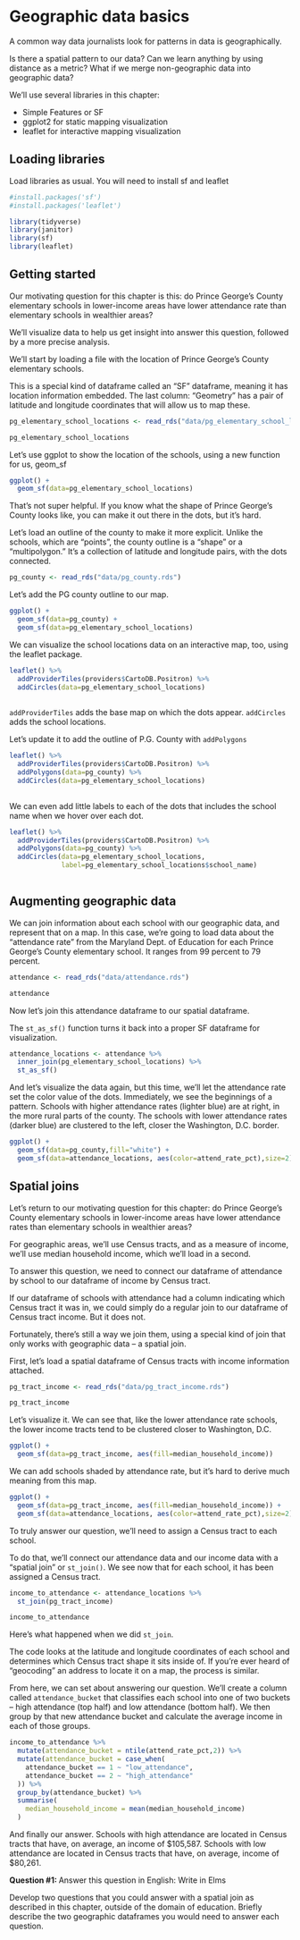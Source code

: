 # Geographic data basics

A common way data journalists look for patterns in data is geographically. 

Is there a spatial pattern to our data? Can we learn anything by using distance as a metric? What if we merge non-geographic data into geographic data?

We'll use several libraries in this chapter:

* Simple Features or SF
* ggplot2 for static mapping visualization
* leaflet for interactive mapping visualization

## Loading libraries

Load libraries as usual. You will need to install sf and leaflet

```r

#install.packages('sf')
#install.packages('leaflet')

library(tidyverse)
library(janitor)
library(sf)
library(leaflet)

```

## Getting started

Our motivating question for this chapter is this: do Prince George's County elementary schools in lower-income areas have lower attendance rate than elementary schools in wealthier areas?

We'll visualize data to help us get insight into answer this question, followed by a more precise analysis. 

We'll start by loading a file with the location of Prince George's County elementary schools. 

This is a special kind of dataframe called an "SF" dataframe, meaning it has location information embedded. The last column: "Geometry" has a pair of latitude and longitude coordinates that will allow us to map these. 

```r

pg_elementary_school_locations <- read_rds("data/pg_elementary_school_locations.rds")

pg_elementary_school_locations

```

Let's use ggplot to show the location of the schools, using a new function for us, geom_sf 

```r

ggplot() +
  geom_sf(data=pg_elementary_school_locations)

```

That's not super helpful.  If you know what the shape of Prince George's County looks like, you can make it out there in the dots, but it's hard.  

Let's load an outline of the county to make it more explicit. Unlike the schools, which are "points", the county outline is a "shape" or a "multipolygon." It's a collection of latitude and longitude pairs, with the dots connected. 


```r

pg_county <- read_rds("data/pg_county.rds")

```

Let's add the PG county outline to our map. 

```r

ggplot() +
  geom_sf(data=pg_county) +
  geom_sf(data=pg_elementary_school_locations)

```

We can visualize the school locations data on an interactive map, too, using the leaflet package. 

```r

leaflet() %>%
  addProviderTiles(providers$CartoDB.Positron) %>%
  addCircles(data=pg_elementary_school_locations)
  
```

`addProviderTiles` adds the base map on which the dots appear.  `addCircles` adds the school locations. 

Let's update it to add the outline of P.G. County with `addPolygons`

```r

leaflet() %>%
  addProviderTiles(providers$CartoDB.Positron) %>%
  addPolygons(data=pg_county) %>%
  addCircles(data=pg_elementary_school_locations)
  
```

We can even add little labels to each of the dots that includes the school name when we hover over each dot. 

```r

leaflet() %>%
  addProviderTiles(providers$CartoDB.Positron) %>%
  addPolygons(data=pg_county) %>%
  addCircles(data=pg_elementary_school_locations,
             label=pg_elementary_school_locations$school_name)
  

```

## Augmenting geographic data

We can join information about each school with our geographic data, and represent that on a map.  In this case, we're going to load data about the "attendance rate" from the Maryland Dept. of Education for each Prince George's County elementary school. It ranges from 99 percent to 79 percent.

```r
attendance <- read_rds("data/attendance.rds")

attendance
```

Now let's join this attendance dataframe to our spatial dataframe. 

The `st_as_sf()` function turns it back into a proper SF dataframe for visualization.

```r
attendance_locations <- attendance %>%
  inner_join(pg_elementary_school_locations) %>%
  st_as_sf()

```

And let's visualize the data again, but this time, we'll let the attendance rate set the color value of the dots.  Immediately, we see the beginnings of a pattern.  Schools with higher attendance rates (lighter blue) are at right, in the more rural parts of the county. The schools with lower attendance rates (darker blue) are clustered to the left, closer the Washington, D.C. border. 

```r

ggplot() +
  geom_sf(data=pg_county,fill="white") +
  geom_sf(data=attendance_locations, aes(color=attend_rate_pct),size=2) 

```

## Spatial joins

Let's return to our motivating question for this chapter: do Prince George's County elementary schools in lower-income areas have lower attendance rates than elementary schools in wealthier areas?

For geographic areas, we'll use Census tracts, and as a measure of income, we'll use median household income, which we'll load in a second. 

To answer this question, we need to connect our dataframe of attendance by school to our dataframe of income by Census tract. 

If our dataframe of schools with attendance had a column indicating which Census tract it was in, we could simply do a regular join to our dataframe of Census tract income. But it does not.  

Fortunately, there's still a way we join them, using a special kind of join that only works with geographic data -- a spatial join.  

First, let's load a spatial dataframe of Census tracts with income information attached. 


```r

pg_tract_income <- read_rds("data/pg_tract_income.rds")

pg_tract_income

```

Let's visualize it. We can see that, like the lower attendance rate schools, the lower income tracts tend to be clustered closer to Washington, D.C. 

```r


ggplot() +
  geom_sf(data=pg_tract_income, aes(fill=median_household_income))

```

We can add schools shaded by attendance rate, but it's hard to derive much meaning from this map. 

```r


ggplot() +
  geom_sf(data=pg_tract_income, aes(fill=median_household_income)) +
  geom_sf(data=attendance_locations, aes(color=attend_rate_pct),size=2) 

```

To truly answer our question, we'll need to assign a Census tract to each school.  

To do that, we'll connect our attendance data and our income data with a "spatial join" or `st_join()`. We see now that for each school, it has been assigned a Census tract. 

```r

income_to_attendance <- attendance_locations %>%
  st_join(pg_tract_income) 

income_to_attendance

```

Here's what happened when we did `st_join`.  

The code looks at the latitude and longitude coordinates of each school and determines which Census tract shape it sits inside of.  If you're ever heard of "geocoding" an address to locate it on a map, the process is similar. 

From here, we can set about answering our question. We'll create a column called `attendance_bucket` that classifies each school into one of two buckets -- high attendance (top half) and low attendance (bottom half).  We then group by that new attendance bucket and calculate the average income in each of those groups. 

```r

income_to_attendance %>%
  mutate(attendance_bucket = ntile(attend_rate_pct,2)) %>%
  mutate(attendance_bucket = case_when(
    attendance_bucket == 1 ~ "low_attendance",
    attendance_bucket == 2 ~ "high_attendance"
  )) %>%
  group_by(attendance_bucket) %>%
  summarise(
    median_household_income = mean(median_household_income)
  )

```

And finally our answer.  Schools with high attendance are located in Census tracts that have, on average, an income of \$105,587.  Schools with low attendance are located in Census tracts that have, on average, income of \$80,261.


**Question #1: **
Answer this question in English: Write in Elms

Develop two questions that you could answer with a spatial join as described in this chapter, outside of the domain of education.  Briefly describe the two geographic dataframes you would need to answer each question.   




